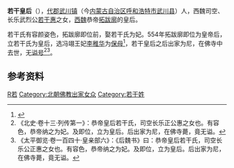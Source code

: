 '''若干皇后'''（{{bd|？||？|catIdx=}}），[[代郡|代郡]][[武川镇|武川镇]]（今[[内蒙古自治区|内蒙古自治区]][[呼和浩特市|呼和浩特市]][[武川县|武川县]]）人，西魏司空、长乐武烈公[[若干惠|若干惠]]之女，[[西魏|西魏]]恭帝[[拓跋廓|拓跋廓]]的皇后。

若干氏有容颜姿色，拓跋廓即位前，娶若干氏为妃。554年拓跋廓即位为皇帝后，立若干氏为皇后，选冯翊王妃[[李稚华|李稚华]]为[[保母|保母]]<ref name=autogenerated>{{Citation| last=王  | first=素  | author-link=王素  | year=2014年| title=《大唐西市博物馆新藏北朝墓志疏证》| periodical=《故宫学刊》| volume=| issue= 2014年01期 | pages=54-73| url=http://www.cnki.com.cn/Article/CJFDTOTAL-GGXK201401003.htmm| doi=| oclc=}}</ref>，若干皇后之后出家为尼，在佛寺中去世，无[[谥号|谥号]]<ref>《北史·卷十三·列传第一》：恭帝皇后若干氏，司空长乐正公惠之女也。有容色，恭帝纳之为妃。及即位，立为皇后。后出家为尼，在佛寺薨，竟无谥。</ref><ref>《太平御览·卷一百四十·皇亲部六》：《后魏书》曰：恭帝皇后若干氏，司空长乐公正惠之女也。有容色，恭帝纳之为妃。及即位，立为皇后。后出家为尼，在佛寺薨，竟无谥。</ref>。

==参考资料==
{{reflist}}

{{北魏皇后}}
{{start box}}
{{s-before|[[宇文皇后|宇文皇后]]}}
{{s-title|[[:category:西魏皇后|西魏皇后]]|554年—556年}}
{{s-after|[[:category:北周皇后|北周王后]][[元胡摩|元胡摩]]}}
{{end box}}

[[Category:西魏皇后|R若]]
[[Category:北朝佛教出家女众|Category:北朝佛教出家女众]]
[[Category:若干姓|Category:若干姓]]